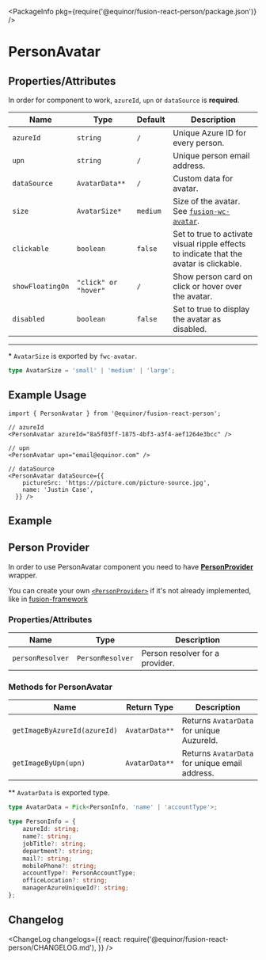 
<Meta title="Data/Person/Avatar" component={PersonAvatar} />

<PackageInfo pkg={require('@equinor/fusion-react-person/package.json')} />

# PersonAvatar

## Properties/Attributes

In order for component to work, `azureId`, `upn` or `dataSource` is **required**.

Name                      | Type                            | Default                         | Description
------------------------- | -----------------------------   | -----------------------------   | -----------
`azureId`                 | `string`                        | `/`                             | Unique Azure ID for every person.
`upn`                     | `string`                        | `/`                             | Unique person email address.
`dataSource`              | `AvatarData**`                  | `/`                             | Custom data for avatar.
`size`                    | `AvatarSize*`                   | `medium`                        | Size of the avatar. See [`fusion-wc-avatar`](https://github.com/equinor/fusion-web-components/tree/main/packages/avatar).
`clickable`               | `boolean`                       | `false`                         | Set to true to activate visual ripple effects to indicate that the avatar is clickable.
`showFloatingOn`          | `"click" or "hover"`            | `/`                             | Show person card on click or hover over the avatar.
`disabled`                | `boolean`                       | `false`                         | Set to true to display the avatar as disabled. 

---
\*  `AvatarSize` is exported by `fwc-avatar`.
```ts
type AvatarSize = 'small' | 'medium' | 'large';
```

## Example Usage

```tsx
import { PersonAvatar } from '@equinor/fusion-react-person';

// azureId
<PersonAvatar azureId="8a5f03ff-1875-4bf3-a3f4-aef1264e3bcc" />

// upn
<PersonAvatar upn="email@equinor.com" />

// dataSource
<PersonAvatar dataSource={{
    pictureSrc: 'https://picture.com/picture-source.jpg',
    name: 'Justin Case',
  }} />
```

## Example

<StoryExample storyId="examples-person-person-avatar--component" showSource />

## Person Provider

In order to use PersonAvatar component you need to have [**PersonProvider**](?path=/docs/data-person-provider--page) wrapper.

You can create your own [`<PersonProvider>`](?path=/docs/data-person-provider--page) if it's not already implemented, like in [fusion-framework](https://github.com/equinor/fusion-framework)

### Properties/Attributes

Name                      | Type                            | Description
------------------------- | -----------------------------   | -----------
`personResolver`                 | `PersonResolver`               | Person resolver for a provider.

### Methods for PersonAvatar

Name                          | Return Type                     | Description
----------------------------- | -----------------------------   | -----------------------------
`getImageByAzureId(azureId)`  | `AvatarData**`                  | Returns `AvatarData` for unique AuzureId.
`getImageByUpn(upn)`          | `AvatarData**`                  | Returns `AvatarData` for unique email address.

\*\* `AvatarData` is exported type.
```ts
type AvatarData = Pick<PersonInfo, 'name' | 'accountType'>;

type PersonInfo = {
    azureId: string;
    name?: string;
    jobTitle?: string;
    department?: string;
    mail?: string;
    mobilePhone?: string;
    accountType?: PersonAccountType;
    officeLocation?: string;
    managerAzureUniqueId?: string;
};
```

## Changelog

<ChangeLog
  changelogs={{
    react: require('@equinor/fusion-react-person/CHANGELOG.md'),
  }}
/>

